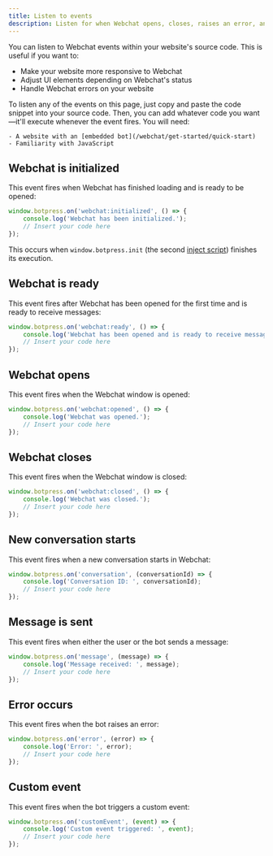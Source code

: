 ```yaml
---
title: Listen to events
description: Listen for when Webchat opens, closes, raises an error, and more.
---
```


You can listen to Webchat events within your website's source code. This is useful if you want to:

- Make your website more responsive to Webchat
- Adjust UI elements depending on Webchat's status
- Handle Webchat errors on your website

<Tip>
To listen any of the events on this page, just copy and paste the code snippet into your source code. Then, you can add whatever code you want—it'll execute whenever the event fires.
</Tip>

<Info>
    You will need:

    - A website with an [embedded bot](/webchat/get-started/quick-start)
    - Familiarity with JavaScript

</Info>

## Webchat is initialized

This event fires when Webchat has finished loading and is ready to be opened:

``` javascript index.js {3}
window.botpress.on('webchat:initialized', () => {
	console.log('Webchat has been initialized.');
    // Insert your code here
});
```

This occurs when `window.botpress.init` (the second [inject script](/webchat/get-started/quick-start#)) finishes its execution.

## Webchat is ready

This event fires after Webchat has been opened for the first time and is ready to receive messages:

``` javascript index.js {3}
window.botpress.on('webchat:ready', () => {
	console.log('Webchat has been opened and is ready to receive messages.');
    // Insert your code here
});
```

## Webchat opens

This event fires when the Webchat window is opened:

``` javascript index.js {3}
window.botpress.on('webchat:opened', () => {
    console.log('Webchat was opened.');
    // Insert your code here
});
```

## Webchat closes

This event fires when the Webchat window is closed:

``` javascript index.js {3}
window.botpress.on('webchat:closed', () => {
    console.log('Webchat was closed.');
    // Insert your code here
});
```

## New conversation starts

This event fires when a new conversation starts in Webchat:

``` javascript index.js {3}
window.botpress.on('conversation', (conversationId) => {
	console.log('Conversation ID: ', conversationId);
    // Insert your code here
});
```

## Message is sent

This event fires when either the user or the bot sends a message:

``` javascript index.js {3}
window.botpress.on('message', (message) => {
	console.log('Message received: ', message);
    // Insert your code here
});
```

## Error occurs

This event fires when the bot raises an error:

``` javascript index.js {3}
window.botpress.on('error', (error) => {
	console.log('Error: ', error);
    // Insert your code here
});
```

## Custom event

This event fires when the bot triggers a custom event:

``` javascript index.js {3}
window.botpress.on('customEvent', (event) => {
    console.log('Custom event triggered: ', event);
	// Insert your code here
});
```
